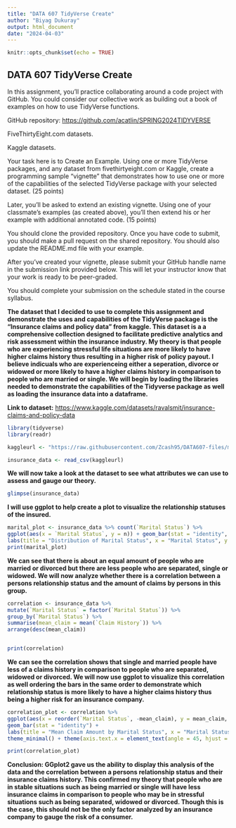 ```yaml
---
title: "DATA 607 TidyVerse Create"
author: "Biyag Dukuray"
output: html_document
date: "2024-04-03"
---
```


```r
knitr::opts_chunk$set(echo = TRUE)
```

## DATA 607 TidyVerse Create

In this assignment, you’ll practice collaborating around a code project with GitHub. You could consider our collective work as building out a book of examples on how to use TidyVerse functions.

GitHub repository: <https://github.com/acatlin/SPRING2024TIDYVERSE>

FiveThirtyEight.com datasets.

Kaggle datasets.

Your task here is to Create an Example. Using one or more TidyVerse packages, and any dataset from fivethirtyeight.com or Kaggle, create a programming sample “vignette” that demonstrates how to use one or more of the capabilities of the selected TidyVerse package with your selected dataset. (25 points)

Later, you'll be asked to extend an existing vignette. Using one of your classmate’s examples (as created above), you'll then extend his or her example with additional annotated code. (15 points)

You should clone the provided repository. Once you have code to submit, you should make a pull request on the shared repository. You should also update the README.md file with your example.

After you’ve created your vignette, please submit your GitHub handle name in the submission link provided below. This will let your instructor know that your work is ready to be peer-graded.

You should complete your submission on the schedule stated in the course syllabus.

**The dataset that I decided to use to complete this assignment and demonstrate the uses and capabilities of the TidyVerse package is the "Insurance claims and policy data" from kaggle. This dataset is a a comprehensive collection designed to facilitate predictive analytics and risk assessment within the insurance industry. My theory is that people who are experiencing stressful life situations are more likely to have higher claims history thus resulting in a higher risk of policy payout. I believe indicuals who are experienceing either a seperation, divorce or widowed or more likely to have a higher claims history in comparison to people who are married or single. We will begin by loading the libraries needed to demonstrate the capabilities of the Tidyverse package as well as loading the insurance data into a dataframe.**

**Link to dataset:** <https://www.kaggle.com/datasets/ravalsmit/insurance-claims-and-policy-data>

```r
library(tidyverse)
library(readr)
```

```r
kaggleurl <- "https://raw.githubusercontent.com/Zcash95/DATA607-files/main/data_synthetic.csv"

insurance_data <- read_csv(kaggleurl)
```

**We will now take a look at the dataset to see what attributes we can use to assess and gauge our theory.**

```r
glimpse(insurance_data)
```

**I will use ggplot to help create a plot to visualize the relationship statuses of the insured.**

```r
marital_plot <- insurance_data %>% count(`Marital Status`) %>%
ggplot(aes(x = `Marital Status`, y = n)) + geom_bar(stat = "identity", fill = "skyblue") +
labs(title = "Distribution of Marital Status", x = "Marital Status", y = "Count") + theme_minimal()
print(marital_plot)
```

**We can see that there is about an equal amount of people who are married or divorced but there are less people who are separated, single or widowed. We will now analyze whether there is a correlation between a persons relationship status and the amount of claims by persons in this group.**

```r
correlation <- insurance_data %>%
mutate(`Marital Status` = factor(`Marital Status`)) %>%
group_by(`Marital Status`) %>%
summarise(mean_claim = mean(`Claim History`)) %>%
arrange(desc(mean_claim))


print(correlation)
```

**We can see the correlation shows that single and married people have less of a claims history in comparison to people who are separated, widowed or divorced. We will now use ggplot to visualize this correlation as well ordering the bars in the same order to demonstrate which relationship status is more likely to have a higher claims history thus being a higher risk for an insurance company.**

```r
correlation_plot <- correlation %>%
ggplot(aes(x = reorder(`Marital Status`, -mean_claim), y = mean_claim, fill = `Marital Status`)) +
geom_bar(stat = "identity") +
labs(title = "Mean Claim Amount by Marital Status", x = "Marital Status", y = "Mean Claim Amount") + 
theme_minimal() + theme(axis.text.x = element_text(angle = 45, hjust = 1))

print(correlation_plot)
```

**Conclusion: GGplot2 gave us the ability to display this analysis of the data and the correlation between a persons relationship status and their insurance claims history. This confirmed my theory that people who are in stable situations such as being married or single will have less insurance claims in comparison to people who may be in stressful situations such as being separated, widowed or divorced. Though this is the case, this should not be the only factor analyzed by an insurance company to gauge the risk of a consumer.**
